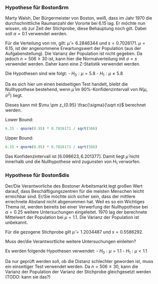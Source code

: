 <div style="padding:10px">
### Hypothese für Boston$rm

Marty Walsh, Der Bürgermeister von Boston, weiß, dass im Jahr 1970 die durchschnittliche Raumanzahl der Vororte bei $6.15$ lag. Er möchte nun wissen, ob zur Zeit der Stichprobe, diese Behauptung noch gilt. Dabei soll $\alpha = 0.1$ verwendet werden. 

Für die Verteilung von rm, gilt: $\hat \mu = 6.2846344$ und $s = 0.7026171$. $\mu = 6.15$, ist der angenommene Erwartungswert der Population (aus der Aufgabenstellung). Die Varianz der Population ist nicht gegeben. Da jedoch $n = 506 \geq 30$ ist, kann hier die Normalverteilung mit $\sigma = s$ verwendet werden. Daher kann eine Z-Statistik verwendet werden. 

Die Hypothesen sind wie folgt: 
- $H_0: \mu = 5.8$
- $H_1: \mu \neq 5.8$

Da es sich hier um einen beidseitigen Test handelt, bleibt die Nullhypothese bestehend, wenn $\hat \mu$ im 90%-Konfidenzintervall von $N(\mu, \sigma^2)$ liegt. 

Dieses kann mit $\mu \pm z_{0.95} \frac{\sigma}{\sqrt n}$ berechnet werden.

Lower Bound:
```r
6.15 - qnorm(0.95) * 0.7026171 / sqrt(506)
```

Upper Bound:
```r
6.15 + qnorm(0.95) * 0.7026171 / sqrt(506)
```

Das Konfidenzintervall ist $[6.098623, 6.201377]$. Damit liegt $\hat \mu$ nicht innerhalb und die Nullhypothese wird zugunsten von $H_1$ verworfen.

### Hypothese für Boston$dis

Der/Die Verantworliche des Bostoner Arbeitsmarkt legt großen Wert darauf, dass Beschäftigungszentren für die meisten Menschen leicht erreichbar sind. Er/Sie möchte sich sicher sein, dass der mittlere errechnete Abstand nicht abgenommen hat. Weil es so ein Wichtiges Thema ist, werden beireits bei einer Verwerfung der Nullhypothese bei $\alpha = 0.25$ weitere Untersuchungen eingeleitet. 1970 lag der berechnete Mittelwert der Population bei $\mu = 1.1$. Die Varianz der Population ist unbekannt.

Für die gezogene Stichprobe gilt $\hat \mu = 1.2034487$ und $s = 0.5586292$.

Muss der/die Verantwortliche weitere Untersuchungen einleiten?

Es werden folgende Hypothesen verwendet: 
- $H_0: \mu = 1.1$
- $H_1: \mu < 1.1$

Da nur geprüft werden soll, ob die Distanz schlechter geworden ist, muss ein einseitiger Test verwendet werden. Da $n = 506 \geq 30$, kann die Varianz der Population der Varianz der Stichprobe gleichgesetzt werden (TODO: kann sie das?)

</div>